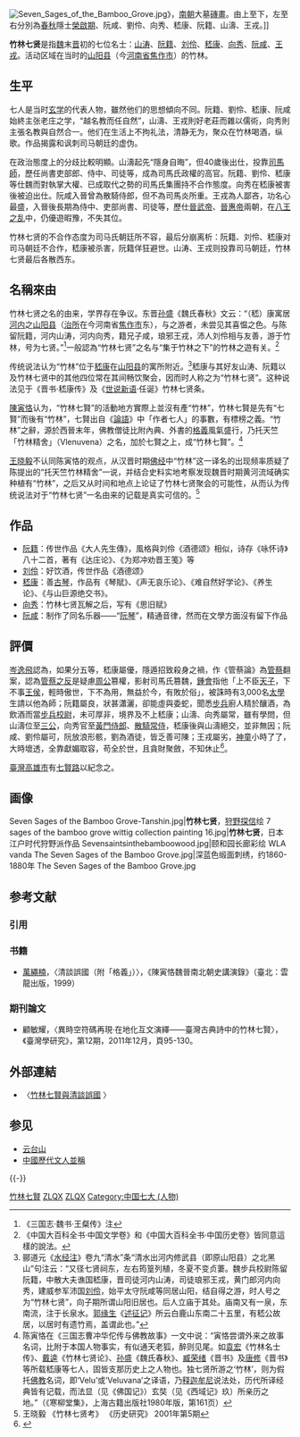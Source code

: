 [[File:Seven_Sages_of_the_Bamboo_Grove.jpg|right]]》，[[南朝|南朝]]大墓[[磚畫|磚畫]]。由上至下，左至右分別為[[春秋时期|春秋]]隱士[[榮啟期|榮啟期]]、阮咸、劉伶、向秀、嵇康、阮籍、山濤、王戎。]]

'''竹林七贤'''是指[[曹魏|魏]]末[[西晋|晋]]初的七位名士：[[山涛|山涛]]、[[阮籍|阮籍]]、[[刘伶|刘伶]]、[[嵇康|嵇康]]、[[向秀|向秀]]、[[阮咸|阮咸]]、[[王戎|王戎]]。活动区域在当时的[[山阳县|山阳县]]（今[[河南省|河南省]][[焦作市|焦作市]]）的竹林。

==生平==
七人是当时[[魏晉玄學|玄学]]的代表人物，雖然他们的思想傾向不同。阮籍、劉伶、嵇康、阮咸始終主张老庄之学，“越名教而任自然”，山濤、王戎則好老莊而雜以儒術，向秀則主張名教與自然合一。他们在生活上不拘礼法，清静无为，聚众在竹林喝酒，纵歌。作品揭露和讽刺司马朝廷的虚伪。

在政治態度上的分歧比較明顯。山濤起先“隱身自晦”，但40歲後出仕，投靠[[司馬師|司馬師]]，歷任尚書吏部郎、侍中、司徒等，成為司馬氏政權的高官。阮籍、劉伶、嵇康等仕魏而對執掌大權、已成取代之勢的司馬氏集團持不合作態度。向秀在嵇康被害後被迫出仕。阮咸入晉曾為散騎侍郎，但不為司馬炎所重。王戎為人鄙吝，功名心最盛，入晉後長期為侍中、吏部尚書、司徒等，歷仕[[晉武帝|晉武帝]]、[[晉惠帝|晉惠帝]]兩朝，在[[八王之乱|八王之乱]]中，仍優遊暇豫，不失其位。

竹林七贤的不合作态度为司马氏朝廷所不容，最后分崩离析：阮籍、刘伶、嵇康对司马朝廷不合作，嵇康被杀害，阮籍佯狂避世。山涛、王戎则投靠司马朝廷，竹林七贤最后各散西东。

==名稱來由==
竹林七贤之名的由来，学界存在争议。东晋[[孙盛|孙盛]]《魏氏春秋》文云：“（嵇）康寓居[[河內郡_(中國)|河内]]之[[山阳县_(西汉)|山阳县]]（[[治所|治所]]在今河南省[[焦作市|焦作市]]东），与之游者，未尝见其喜愠之色。与陈留阮籍，河内山涛，河内向秀，籍兄子咸，琅邪王戎，沛人刘伶相与友善，游于竹林，号为七贤。”<ref>《三国志·魏书·王粲传》注</ref>一般認為“竹林七贤”之名与“集于竹林之下”的竹林之遊有关。<ref>《中国大百科全书·中国文学卷》和《中国大百科全书·中国历史卷》皆同意這樣的說法。</ref>

传统说法认为“竹林”位于[[嵇康|嵇康]]在[[山阳县_(西汉)|山阳县]]的寓所附近。<ref>郦道元《[[水经注|水经注]]》卷九“清水”条“清水出河内修武县（即原山阳县）之北黑山”句注云：“又径七贤祠东，左右筠篁列植，冬夏不变贞萋。魏步兵校尉陈留阮籍，中散大夫谯国嵇康，晋司徒河内山涛，司徒琅邪王戎，黄门郎河内向秀，建威参军沛国[[刘伶|刘伶]]，始平太守阮咸等同居山阳，结自得之游，时人号之为“竹林七贤”，向子期所谓山阳旧居也。后人立庙于其处。庙南又有一泉，东南流，注于长泉水。[[郭缘生|郭缘生]]《[[述征记|述征记]]》所云白鹿山东南二十五里，有嵇公故居，以居时有遗竹焉，盖谓此也。”</ref>嵇康与其好友山涛、阮籍以及竹林七贤中的其他四位常在其间畅饮聚会，因而时人称之为“竹林七贤”。这种说法见于《晋书·嵇康传》及《[[世说新语|世说新语]]·任诞》竹林七贤条。

[[陳寅恪|陳寅恪]]认为，“竹林七賢”的活動地方實際上並沒有產“竹林”，竹林七賢是先有“七賢”而後有“竹林”，七賢出自《[[論語|論語]]》中「作者七人」的事數，有標榜之義。“竹林”之辭，源於西晉末年，佛教僧徒比附內典、外書的[[格義|格義]]風氣盛行，乃托天竺「竹林精舍」（Vlenuvena）之名，加於七賢之上，成“竹林七賢”。<ref>陈寅恪在《三国志曹冲华佗传与佛教故事》一文中说：“寅恪尝谓外来之故事名词，比附于本国人物事实，有似通天老狐，醉则见尾。如[[袁宏|袁宏]]《竹林名士传》、[[戴逵|戴逵]]《竹林七贤论》、[[孙盛|孙盛]]《魏氏春秋》、[[臧荣绪|臧荣绪]]《晋书》及[[唐修|唐修]]《晋书》等所载嵇康等七人，固皆支那历史上之人物也。独七贤所游之‘竹林’，则为假托[[佛教|佛教]]名词，即‘Velu’或‘Veluvana’之译语，乃[[释迦牟尼|释迦牟尼]]说法处，历代所译经典皆有记载，而法显（见《佛国记》）玄奘（见《西域记》玖）所亲历之地。”（《寒柳堂集》，上海古籍出版社1980年版，第161页）</ref>

[[王晓毅|王晓毅]]不认同陈寅恪的观点，从汉晋时期[[佛经|佛经]]中“竹林”这一译名的出现频率质疑了陈提出的“托天竺竹林精舍”一说，并结合史料实地考察发现魏晋时期黄河流域确实种植有“竹林”，之后又从时间和地点上论证了竹林七贤聚会的可能性，从而认为传统说法对于“竹林七贤”一名由来的记载是真实可信的。<ref>王晓毅 《竹林七贤考》 《历史研究》 2001年第5期</ref>

== 作品 ==
*[[阮籍|阮籍]]：传世作品《大人先生傳》，風格與刘伶《酒德颂》相似，诗存《咏怀诗》八十二首，著有《达庄论》、《为郑冲劝晋王笺》等
*[[刘伶|刘伶]]：好饮酒，传世作品《酒德颂》
*[[嵇康|嵇康]]：善[[古琴|古琴]]，作品有《琴賦》、《声无哀乐论》、《难自然好学论》、《养生论》、《与山巨源绝交书》。<!--《广陵散》非嵇康所作-->
*[[向秀|向秀]]：竹林七贤瓦解之后，写有《思旧赋》
*[[阮咸|阮咸]]：制作了同名乐器——“[[阮琴|阮琴]]”，精通音律，然而在文學方面沒有留下作品

==評價==
[[岑逸飛|岑逸飛]]認為，如果分五等，嵇康屬優，隱遁招致殺身之禍，作《管蔡論》為[[管叔鲜|管]][[蔡叔|蔡]]翻案，認為[[管蔡之亂|管蔡之反]]是疑慮[[周公|周公]]篡權，影射司馬氏篡魏，[[鍾會|鍾會]]指他「上不臣[[天子|天子]]，下不事[[王侯|王侯]]，輕時傲世，下不為用，無益於今，有敗於俗」，被誅時有3,000名[[太學|太學]]生請以他為師；阮籍屬良，狀甚瀟灑，卻能虛與委蛇，聞悉[[步兵|步兵]]廚人精於釀酒，為飲酒而當[[步兵校尉|步兵校尉]]，未可厚非，境界及不上嵇康；山濤、向秀屬常，雖有學問，但山濤位至[[三公|三公]]，向秀官至[[黃門侍郎|黃門侍郎]]、[[散騎常侍|散騎常侍]]，嵇康後與山濤絕交，並非無因；阮咸、劉伶屬可，阮放浪形骸，劉為酒徒，皆乏善可陳；王戎屬劣，[[神童|神童]]小時了了，大時壞透，全靠獻媚取容，苟全於世，且貪財聚斂，不知休止<ref>{{cite news|title=〈三山人語．為竹林七賢評分〉|author=岑逸飛|publisher=《[[明報|明報]]》|date=1994-05-16}}</ref>。

[[臺灣|臺灣]][[高雄市|高雄市]]有[[七賢路|七賢路]]以紀念之。

== 画像 ==
<gallery widths="450px" heights="250px" perrow="2">
Seven Sages of the Bamboo Grove-Tanshin.jpg|'''竹林七贤'''，[[狩野探信|狩野探信]]绘
7 sages of the bamboo grove wittig collection painting 16.jpg|'''竹林七贤'''，日本江户时代狩野派作品
Sevensaintsinthebamboowood.jpg|颐和园长廊彩绘
WLA vanda The Seven Sages of the Bamboo Grove.jpg|深蓝色缎面刺绣，约1860-1880年
The Seven Sages of the Bamboo Grove.jpg
</gallery>

== 参考文献 ==
=== 引用 ===
{{Reflist}}

=== 书籍 ===
* [[萬繩楠|萬繩楠]]，〈清談誤國（附「格義」）〉，《陳寅恪魏晉南北朝史講演錄》（臺北：雲龍出版，1999）

=== 期刊論文 ===
*顧敏耀，〈異時空符碼再現‧在地化互文演繹——臺灣古典詩中的竹林七賢〉，《臺灣學研究》，第12期，2011年12月，頁95-130。

== 外部連結 ==
* 〈[http://okplaymayday.pixnet.net/blog/post/25067347 竹林七賢與清談誤國] {{Wayback|url=http://okplaymayday.pixnet.net/blog/post/25067347 |date=20210222045554 }}〉

== 参见 ==
* [[云台山_(河南)|云台山]]
* [[中國歷代文人並稱|中國歷代文人並稱]]

{{-}}
{{竹林七賢}}

[[Category:竹林七賢|]]
[[Category:曹魏人|ZLQX]]
[[Category:西晋人|ZLQX]]
[[Category:中国七大_(人物)|Category:中国七大 (人物)]]